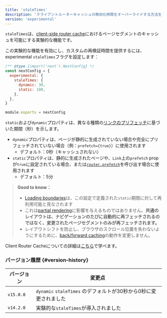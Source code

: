 ```yaml
---
title: 'staleTimes'
description: 'クライアントルーターキャッシュの無効化時間をオーバーライドする方法を学びます'
version: 'experimental'
---
```


`staleTimes`は、[client-side router cache](/docs/app/building-your-application/caching#client-side-router-cache)におけるページセグメントのキャッシュを可能にする実験的な機能です。

この実験的な機能を有効にし、カスタムの再検証時間を提供するには、experimental `staleTimes`フラグを設定します：

```js title="next.config.js"
/** @type {import('next').NextConfig} */
const nextConfig = {
  experimental: {
    staleTimes: {
      dynamic: 30,
      static: 180,
    },
  },
}

module.exports = nextConfig
```

`static`および`dynamic`プロパティは、異なる種類の[リンクのプリフェッチ](/docs/app/api-reference/components/link#prefetch)に基づいた期間（秒）を示します。

- `dynamic`プロパティは、ページが静的に生成されていない場合や完全にプリフェッチされていない場合（例：`prefetch={true}`）に使用されます
  - デフォルト：0秒（キャッシュされない）
- `static`プロパティは、静的に生成されたページや、`Link`上の`prefetch` propが`true`に設定されている場合、または[`router.prefetch`](/docs/app/building-your-application/caching#routerprefetch)を呼び出す場合に使用されます
  - デフォルト：5分

> **Good to know：**
>
> - [Loading boundaries](/docs/app/api-reference/file-conventions/loading)は、この設定で定義された`static`期間に対して再利用可能と見なされます
> - これは[partial rendering](/docs/app/building-your-application/routing/linking-and-navigating#4-partial-rendering)に影響を与えるものではありません。**共通のレイアウトは、ナビゲーションのたびに自動的に再フェッチされるのではなく、変更されたページセグメントのみが再フェッチされます。**
> - レイアウトシフトを防止し、ブラウザのスクロール位置を失わないようにするために、[back/forward caching](/docs/app/building-your-application/caching#client-side-router-cache)の動作を変更しません。

Client Router Cacheについての詳細は[こちら](/docs/app/building-your-application/caching#client-side-router-cache)で学べます。

### バージョン履歴 {#version-history}

| バージョン | 変更点                                                           |
| ---------- | ---------------------------------------------------------------- |
| `v15.0.0`  | `dynamic` `staleTimes` のデフォルトが30秒から0秒に変更されました |
| `v14.2.0`  | 実験的な`staleTimes`が導入されました                             |
